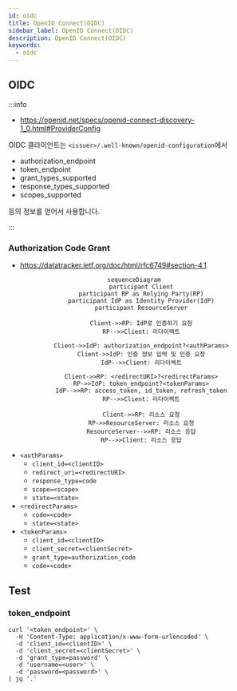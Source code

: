 ```yaml
---
id: oidc
title: OpenID Connect(OIDC)
sidebar_label: OpenID Connect(OIDC)
description: OpenID Connect(OIDC)
keywords:
  - oidc
---
```


## OIDC

:::info

- https://openid.net/specs/openid-connect-discovery-1_0.html#ProviderConfig

OIDC 클라이언트는 `<issuer>/.well-known/openid-configuration`에서

- authorization_endpoint
- token_endpoint
- grant_types_supported
- response_types_supported
- scopes_supported

등의 정보를 얻어서 사용합니다.

:::

### Authorization Code Grant

- https://datatracker.ietf.org/doc/html/rfc6749#section-4.1

<center>

```mermaid
sequenceDiagram
    participant Client
    participant RP as Relying Party(RP)
    participant IdP as Identity Provider(IdP)
    participant ResourceServer

    Client->>RP: IdP로 인증하기 요청
    RP-->>Client: 리다이렉트

    Client->>IdP: authorization_endpoint?<authParams>
    Client->>IdP: 인증 정보 입력 및 인증 요청
    IdP-->>Client: 리다이렉트

    Client->>RP: <redirectURI>?<redirectParams>
    RP->>IdP: token_endpoint?<tokenParams>
    IdP-->>RP: access_token, id_token, refresh_token
    RP-->>Client: 리다이렉트

    Client->>RP: 리소스 요청
    RP->>ResourceServer: 리소스 요청
    ResourceServer-->>RP: 리소스 응답
    RP-->>Client: 리소스 응답
```

</center>

- `<authParams>`
  - `client_id=<clientID>`
  - `redirect_uri=<redirectURI>`
  - `response_type=code`
  - `scope=<scope>`
  - `state=<state>`
- `<redirectParams>`
  - `code=<code>`
  - `state=<state>`
- `<tokenParams>`
  - `client_id=<clientID>`
  - `client_secret=<clientSecret>`
  - `grant_type=authorization_code`
  - `code=<code>`

## Test

### token_endpoint

```shell
curl '<token_endpoint>' \
  -H 'Content-Type: application/x-www-form-urlencoded' \
  -d 'client_id=<clientID>' \
  -d 'client_secret=<clientSecret>' \
  -d 'grant_type=password' \
  -d 'username=<user>' \
  -d 'password=<password>' \
| jq '.'
```
